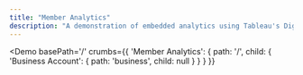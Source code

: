 ```yaml
---
title: "Member Analytics"
description: "A demonstration of embedded analytics using Tableau's Digital Banking dataset"
---
```



<Demo
  basePath='/'
  crumbs={{
    'Member Analytics': {
      path: '/',
      child: {
        'Business Account': {
          path: 'business',
          child: null
        }
      }
    }
  }}
>
  <Business/>
</Demo>
